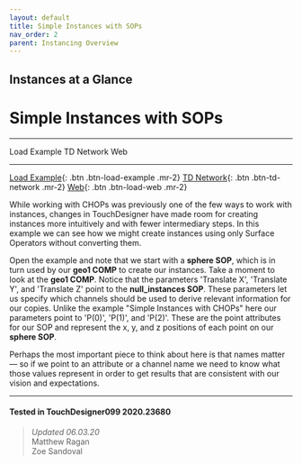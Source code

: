 ```yaml
---
layout: default
title: Simple Instances with SOPs
nav_order: 2
parent: Instancing Overview
---
```


## Instances at a Glance
# Simple Instances with SOPs

----


<TDContentButtons link="">Load Example</TDContentButtons>
<TDContentButtons link="">TD Network</TDContentButtons>
<TDContentButtons link="">Web</TDContentButtons>

----

[Load Example](?actionable=1&action=load_tox&remotePath=https://github.com/mir-lab/touchdesigner-instancing-examples-code/raw/main/tox/001-overview/container_simple_instances_with_sops.tox){: .btn .btn-load-example .mr-2}
[TD Network](?actionable=1&action=open_floating_network){: .btn .btn-td-network .mr-2}
[Web](?actionable=1&action=open_in_browser){: .btn .btn-load-web .mr-2}

While working with CHOPs was previously one of the few ways to work with instances, changes in TouchDesigner have made room for creating instances more intuitively and with fewer intermediary steps. In this example we can see how we might create instances using only Surface Operators without converting them.

Open the example and note that we start with a **sphere SOP**, which is in turn used by our **geo1 COMP** to create our instances. Take a moment to look at the **geo1 COMP**. Notice that the parameters 'Translate X', 'Translate Y', and 'Translate Z' point to the **null_instances SOP**. These parameters let us specify which channels should be used to derive relevant information for our copies. Unlike the example "Simple Instances with CHOPs" here our parameters point to 'P(0)', 'P(1)', and 'P(2)'. These are the point attributes for our SOP and represent the x, y, and z positions of each point on our **sphere SOP**. 

Perhaps the most important piece to think about here is that names matter — so if we point to an attribute or a channel name we need to know what those values represent in order to get results that are consistent with our vision and expectations.

---

#### Tested in TouchDesigner099 2020.23680 
>*Updated 06.03.20*  
Matthew Ragan  
Zoe Sandoval  